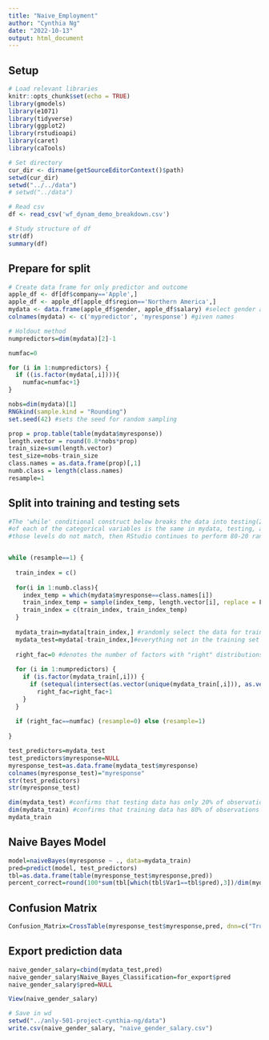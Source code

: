 ```yaml
---
title: "Naive_Employment"
author: "Cynthia Ng"
date: "2022-10-13"
output: html_document
---
```


## Setup
```r
# Load relevant libraries
knitr::opts_chunk$set(echo = TRUE)
library(gmodels)
library(e1071)
library(tidyverse)
library(ggplot2)
library(rstudioapi)
library(caret)
library(caTools) 

# Set directory
cur_dir <- dirname(getSourceEditorContext()$path)
setwd(cur_dir)
setwd("../../data")
# setwd("../data")

# Read csv
df <- read_csv('wf_dynam_demo_breakdown.csv')

# Study structure of df
str(df)
summary(df)
```

## Prepare for split
```r
# Create data frame for only predictor and outcome
apple_df <- df[df$company=='Apple',]
apple_df <- apple_df[apple_df$region=='Northern America',]
mydata <- data.frame(apple_df$gender, apple_df$salary) #select gender and salary
colnames(mydata) <- c('mypredictor', 'myresponse') #given names

# Holdout method
numpredictors=dim(mydata)[2]-1

numfac=0

for (i in 1:numpredictors) {
  if ((is.factor(mydata[,i]))){
    numfac=numfac+1} 
}

nobs=dim(mydata)[1]
RNGkind(sample.kind = "Rounding")
set.seed(42) #sets the seed for random sampling

prop = prop.table(table(mydata$myresponse))
length.vector = round(0.8*nobs*prop)
train_size=sum(length.vector)
test_size=nobs-train_size
class.names = as.data.frame(prop)[,1]
numb.class = length(class.names)
resample=1
```

## Split into training and testing sets
```r

#The 'while' conditional construct below breaks the data into testing(20%) and training(80%) sets assuring that the unique levels
#of each of the categorical variables is the same in mydata, testing, and training sets. If for a particular partition
#those levels do not match, then RStudio continues to perform 80-20 random splits untill such partition is found.


while (resample==1) {
  
  train_index = c()
  
  for(i in 1:numb.class){
    index_temp = which(mydata$myresponse==class.names[i])
    train_index_temp = sample(index_temp, length.vector[i], replace = F)
    train_index = c(train_index, train_index_temp)
  }
  
  mydata_train=mydata[train_index,] #randomly select the data for training set using the row numbers generated above
  mydata_test=mydata[-train_index,]#everything not in the training set should go into testing set
  
  right_fac=0 #denotes the number of factors with "right" distributions (i.e. - the unique levels match across mydata, test, and train data sets)
  
  for (i in 1:numpredictors) {
    if (is.factor(mydata_train[,i])) {
      if (setequal(intersect(as.vector(unique(mydata_train[,i])), as.vector(unique(mydata_test[,i]))),as.vector(unique(mydata[,i])))==TRUE)
        right_fac=right_fac+1
    }
  }
  
  if (right_fac==numfac) (resample=0) else (resample=1)
  
}  

test_predictors=mydata_test
test_predictors$myresponse=NULL
myresponse_test=as.data.frame(mydata_test$myresponse)
colnames(myresponse_test)="myresponse"
str(test_predictors)
str(myresponse_test)

dim(mydata_test) #confirms that testing data has only 20% of observations
dim(mydata_train) #confirms that training data has 80% of observations
mydata_train
```

## Naive Bayes Model
```r
model=naiveBayes(myresponse ~ ., data=mydata_train)
pred=predict(model, test_predictors)
tbl=as.data.frame(table(myresponse_test$myresponse,pred))
percent_correct=round(100*sum(tbl[which(tbl$Var1==tbl$pred),3])/dim(mydata_test)[1],2)
```

## Confusion Matrix
```r
Confusion_Matrix=CrossTable(myresponse_test$myresponse,pred, dnn=c("True Class","Predicted Class"), prop.chisq=F,prop.t=F, prop.c=F, prop.r=F)
```

## Export prediction data
```r
naive_gender_salary=cbind(mydata_test,pred)
naive_gender_salary$Naive_Bayes_Classification=for_export$pred
naive_gender_salary$pred=NULL

View(naive_gender_salary)

# Save in wd
setwd("../anly-501-project-cynthia-ng/data")
write.csv(naive_gender_salary, "naive_gender_salary.csv")
```